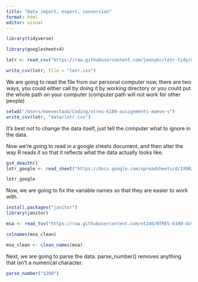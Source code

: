 ```yaml
---
title: "Data import, export, conversion"
format: html
editor: visual
---
```


```r
library(tidyverse)
```

```r
library(googlesheets4)
```

```r
lotr <- read_csv("https://raw.githubusercontent.com/jennybc/lotr-tidy/master/data/lotr_tidy.csv")
```

```r
write_csv(lotr, file = "lotr.csv")
```

We are going to read the file from our personal computer now, there are two ways, you could either call by doing it by working directory or you could put the whole path on your computer (computer path will not work for other people)

```r
setwd("/Users/maevestaab/Coding/ntres-6100-assignments-maeve-s")
write_csv(lotr, "data/lotr.csv")
```

It's best not to change the data itself, just tell the computer what to ignore in the data.

Now we're going to read in a google sheets document, and then alter the way R reads it so that it reflects what the data actually looks like.

```r
gs4_deauth()
lotr_google <- read_sheet("https://docs.google.com/spreadsheets/d/1X98JobRtA3JGBFacs_JSjiX-4DPQ0vZYtNl_ozqF6IE/edit#gid=754443596", sheet = "deaths", range = "A5:F15")
```

```r
lotr_google
```

Now, we are going to fix the variable names so that they are easier to work with.

```r
install.packages("janitor")
library(janitor)
```

```r
msa <- read_tsv("https://raw.githubusercontent.com/nt246/NTRES-6100-data-science/main/datasets/janitor_mymsa_subset.txt")
```

```r
colnames(msa_clean)
```

```r
msa_clean <- clean_names(msa)
```

Next, we are going to parse the data. parse_number() removes anything that isn't a numerical character.

```r
parse_number("$100")
```
